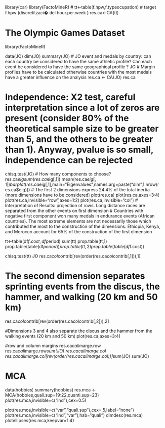 library(car)
library(FactoMineR)
# tt<-table(f.hpw,f.typeocupation)  # target f.hpw (discretitzaci� del hour.per.week
)
res.ca<-CA(tt)

# The Olympic Games Dataset

library(FactoMineR)

data(JO)
dim(JO)
summary(JO)
# JO event and medals by country: can each country be considered to have the same athletic profile? Can each event be considered to have the same geographical profile ?
JO
# Margin profiles have to be calculated otherwise countries with the most medals have a greater influence on the analysis
res.ca <- CA(JO)
res.ca


# Independence: X2 test, careful interpretation since a lot of zeros are present (consider 80% of the theoretical sample size to be greater than 5, and the others to be greater than 1). Anyway, pvalue is so small, independence can be rejected
chisq.test(JO)
# How many components to choose?
res.ca$eig
sum(res.ca$eig[,1])
mean(res.ca$eig[,1])
barplot(res.ca$eig[,1],main="Eigenvalues",names.arg=paste("dim",1:nrow(res.ca$eig)))
# The first 2 dimensions express 24.4% of the total inertia (more dimensions have to be considered)
plot(res.ca)
plot(res.ca,axes=3:4)
plot(res.ca,invisible="row",axes=1:2)
plot(res.ca,invisible="col")
# Interpretation of Results: projection of rows. Long distance races are separated from the other events on first dimension
# Countries with negative first component won many medals in endurance events (African countries). The most extreme elements are not necessarily those which contributed the most to the construction of the dimensions. Ethiopia, Kenya, and Morocco account for 65% of the construction of the first dimension

tt<-table(df$f.cost,df$period)
sum(tt)
prop.table(tt,1)
prop.table(table(df$period))
prop.table(tt,2)
prop.table(table(df$f.cost))

chisq.test(tt)
JO
res.ca$col$contrib[rev(order(res.ca$col$contrib[,1])),1]

# The second dimension separates sprinting events from the discus, the hammer, and walking (20 km and 50 km)

res.ca$col$contrib[rev(order(res.ca$col$contrib[,2])),2]

#Dimensions 3 and 4 also separate the discus and the hammer from the walking events (20 km and 50 km)
plot(res.ca,axes=3:4)


#row and column margins 
res.ca$call$marge.row
res.ca$call$marge.row*sum(JO)
res.ca$call$marge.col
res.ca$call$marge.col[rev(order(res.ca$call$marge.col))]*sum(JO)
sum(JO)


# MCA


data(hobbies)
summary(hobbies)
res.mca <- MCA(hobbies,quali.sup=19:22,quanti.sup=23)
plot(res.mca,invisible=c("ind"),cex=0.5) 


plot(res.mca,invisible=c("var","quali.sup"),cex=.5,label="none") 
plot(res.mca,invisible=c("ind","var"),hab="quali")
dimdesc(res.mca)
plotellipses(res.mca,keepvar=1:4)